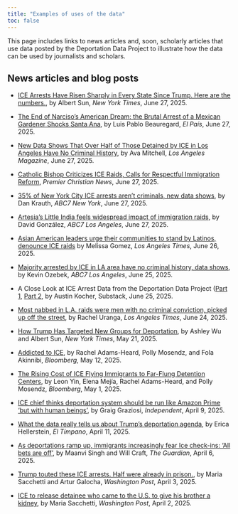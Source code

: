 ```yaml
---
title: "Examples of uses of the data"
toc: false
---
```


This page includes links to news articles and, soon, scholarly articles that use data posted by the Deportation Data Project to illustrate how the data can be used by journalists and scholars.

## News articles and blog posts

- [ICE Arrests Have Risen Sharply in Every State Since Trump. Here are the numbers.](https://www.nytimes.com/interactive/2025/06/27/us/ice-arrests-trump.html), by Albert Sun, *New York Times*, June 27, 2025.

- [The End of Narciso's American Dream: the Brutal Arrest of a Mexican Gardener Shocks Santa Ana](https://english.elpais.com/usa/2025-06-27/the-end-of-narcisos-american-dream-the-brutal-arrest-of-a-mexican-gardener-shocks-santa-ana.html), by Luis Pablo Beauregard, *El País*, June 27, 2025.

- [New Data Shows That Over Half of Those Detained by ICE in Los Angeles Have No Criminal History](https://lamag.com/news/new-data-shows-that-over-half-of-those-detained-by-ice-in-los-angeles-have-no-criminal-history), by Ava Mitchell, *Los Angeles Magazine*, June 27, 2025.

- [Catholic Bishop Criticizes ICE Raids, Calls for Respectful Immigration Reform](https://premierchristian.news/en/news/article/catholic-bishop-criticises-ice-raids), *Premier Christian News*, June 27, 2025.

- [35% of New York City ICE arrests aren't criminals, new data shows](https://abc7ny.com/post/immigration-enforcement-35-nyc-ice-arrests-arent-criminals-according-newly-released-data/16855965), by Dan Krauth, *ABC7 New York*, June 27, 2025.

- [Artesia's Little India feels widespread impact of immigration raids](https://abc7.com/post/artesias-little-india-feels-widespread-impact-immigration-raids/16857210/), by David González, *ABC7 Los Angeles*, June 27, 2025.

- [Asian American leaders urge their communities to stand by Latinos, denounce ICE raids](https://www.latimes.com/california/story/2025-06-26/asian-american-leaders-urge-communities-to-stand-by-latinos-denounce-ice-raids)
  by Melissa Gomez, *Los Angeles Times*, June 26, 2025.

- [Majority arrested by ICE in LA area have no criminal history, data shows](https://abc7.com/post/more-half-arrested-ice-la-area-have-no-criminal-history-data-shows/16850562/), by Kevin Ozebek, *ABC7 Los Angeles*, June 25, 2025.

- A Close Look at ICE Arrest Data from the Deportation Data Project ([Part 1](https://austinkocher.substack.com/p/a-close-look-at-ice-arrest-data-from?triedRedirect=true), [Part 2](https://austinkocher.substack.com/p/ice-set-to-arrest-a-record-35000), by Austin Kocher, Substack, June 25, 2025.

- [Most nabbed in L.A. raids were men with no criminal conviction, picked up off the street](https://www.latimes.com/california/story/2025-06-24/detention-centers-swell-with-immigrants-with-no-criminal-record),
  by Rachel Uranga, *Los Angeles Times*, June 24, 2025.

- [How Trump Has Targeted New Groups for Deportation](https://www.nytimes.com/interactive/2025/05/21/us/trump-immigration-policy.html), by Ashley Wu and Albert Sun, *New York Times*, May 21, 2025.

- [Addicted to ICE](https://www.bloomberg.com/features/2025-addicted-to-ice-immigrant-detention-centers/?embedded-checkout=true), by Rachel Adams-Heard, Polly Mosendz, and Fola Akinnibi, *Bloomberg*, May 12, 2025.

- [The Rising Cost of ICE Flying Immigrants to Far-Flung Detention Centers](https://www.bloomberg.com/graphics/2025-trump-ice-immigrant-move-costs-taxpayers/?accessToken=eyJhbGciOiJIUzI1NiIsInR5cCI6IkpXVCJ9.eyJzb3VyY2UiOiJTdWJzY3JpYmVyR2lmdGVkQXJ0aWNsZSIsImlhdCI6MTc0NjEwNzg1NiwiZXhwIjoxNzQ2NzEyNjU2LCJhcnRpY2xlSWQiOiJTVktYOFNEV1gyUFMwMCIsImJjb25uZWN0SWQiOiJCNTIwMUQ0RjVFMzM0QTNEOEE4QjdDNTBCMkYzNjU4NCJ9.OUyF_xSj6c6TmS_xkDgaDD9zVc0U3_XkmsGyqoyPHjM&leadSource=uverify%20wall), by Leon Yin, Elena Mejía, Rachel Adams-Heard, and Polly Mosendz, *Bloomberg*, May 1, 2025.

- [ICE chief thinks deportation system should be run like Amazon Prime 'but with human beings'](https://www.independent.co.uk/news/world/americas/us-politics/ice-deportations-amazon-prime-b2730464.html), by Graig Graziosi, *Independent*, April 9, 2025. 

- [What the data really tells us about Trump’s deportation agenda](https://www.eltimpano.org/newsletter/what-the-data-really-tells-us-about-trumps-deportation-agenda), by Erica Hellerstein, *El Tímpano*, April 11, 2025.

- [As deportations ramp up, immigrants increasingly fear Ice check-ins: ‘All bets are off’](https://www.theguardian.com/us-news/2025/apr/06/deportations-immigrants-ice-trump), by Maanvi Singh and Will Craft, *The Guardian*, April 6, 2025.

- [Trump touted these ICE arrests. Half were already in prison.](https://www.washingtonpost.com/immigration/interactive/2025/trump-ice-arrests-prison-immigrants/), by Maria Sacchetti and Artur Galocha, *Washington Post*, April 3, 2025.

- [ICE to release detainee who came to the U.S. to give his brother a kidney](https://www.washingtonpost.com/nation/2025/04/02/ice-arrests-venezuelan-kidney-donor/), by Maria Sacchetti, *Washington Post*, April 2, 2025.






